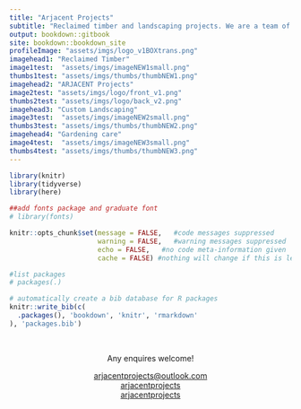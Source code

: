 ```yaml
---
title: "Arjacent Projects"
subtitle: "Reclaimed timber and landscaping projects. We are a team of ecologically minded individuals, using open science and small business to build a more sustainable economic future for our local communities."
output: bookdown::gitbook
site: bookdown::bookdown_site
profileImage: "assets/imgs/logo_v1BOXtrans.png"
imagehead1: "Reclaimed Timber"
image1test:  "assets/imgs/imageNEW1small.png"
thumbs1test: "assets/imgs/thumbs/thumbNEW1.png"
imagehead2: "ARJACENT Projects"
image2test: "assets/imgs/logo/front_v1.png"
thumbs2test: "assets/imgs/logo/back_v2.png"
imagehead3: "Custom Landscaping"
image3test:  "assets/imgs/imageNEW2small.png"
thumbs3test: "assets/imgs/thumbs/thumbNEW2.png"
imagehead4: "Gardening care"
image4test:  "assets/imgs/imageNEW3small.png"
thumbs4test: "assets/imgs/thumbs/thumbNEW3.png"
---
```


```r
library(knitr)
library(tidyverse)
library(here)

##add fonts package and graduate font
# library(fonts)

knitr::opts_chunk$set(message = FALSE,   #code messages suppressed
                      warning = FALSE,   #warning messages suppressed
                      echo = FALSE,   #no code meta-information given
                      cache = FALSE) #nothing will change if this is left constant

#list packages
# packages(.)

# automatically create a bib database for R packages
knitr::write_bib(c(
  .packages(), 'bookdown', 'knitr', 'rmarkdown'
), 'packages.bib')
```

<br>

<center>Any enquires welcome!</centre>

<center><i class="fa fa-envelope"></i> <a href="mailto:arjacentprojects@outlook.com">arjacentprojects@outlook.com<br/>
<i class="fa fa-facebook"></i> <a href="https://www.facebook.com/arjacentprojects">arjacentprojects</a><br/>
<i class="fa fa-instagram"></i> <a href="https://www.instagram.com/arjacentprojects/">arjacentprojects</a><br/></center>
